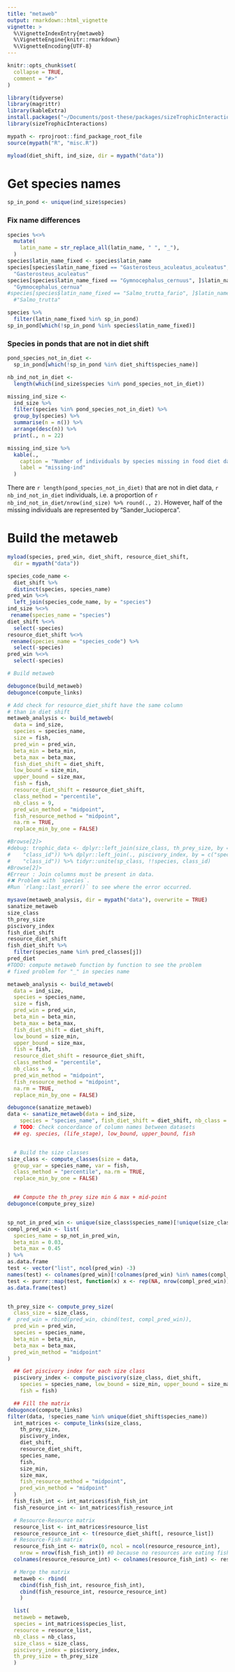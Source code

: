 ```yaml
---
title: "metaweb"
output: rmarkdown::html_vignette
vignette: >
  %\VignetteIndexEntry{metaweb}
  %\VignetteEngine{knitr::rmarkdown}
  %\VignetteEncoding{UTF-8}
---
```


```r
knitr::opts_chunk$set(
  collapse = TRUE,
  comment = "#>"
)
```

```r
library(tidyverse)
library(magrittr)
library(kableExtra)
install.packages("~/Documents/post-these/packages/sizeTrophicInteractions_0.0.0.9000.tar.gz")
library(sizeTrophicInteractions)

mypath <- rprojroot::find_package_root_file
source(mypath("R", "misc.R"))
```


```r
myload(diet_shift, ind_size, dir = mypath("data"))
```

# Get species names

```r
sp_in_pond <- unique(ind_size$species)
```


### Fix name differences
```r
species %<>%
  mutate(
    latin_name = str_replace_all(latin_name, " ", "_"),
  )
species$latin_name_fixed <- species$latin_name
species[species$latin_name_fixed == "Gasterosteus_aculeatus_aculeatus", ]$latin_name_fixed <- 
  "Gasterosteus_aculeatus"
species[species$latin_name_fixed == "Gymnocephalus_cernuus", ]$latin_name_fixed <- 
  "Gymnocephalus_cernua"
#species[species$latin_name_fixed == "Salmo_trutta_fario", ]$latin_name_fixed <- 
  #"Salmo_trutta"
```


```r
species %>%
  filter(latin_name_fixed %in% sp_in_pond)
sp_in_pond[which(!sp_in_pond %in% species$latin_name_fixed)]
```


### Species in ponds that are not in diet shift

```r
pond_species_not_in_diet <-
  sp_in_pond[which(!sp_in_pond %in% diet_shift$species_name)]

nb_ind_not_in_diet <-
  length(which(ind_size$species %in% pond_species_not_in_diet))

missing_ind_size <-
  ind_size %>%
  filter(species %in% pond_species_not_in_diet) %>%
  group_by(species) %>%
  summarise(n = n()) %>%
  arrange(desc(n)) %>%
  print(., n = 22)

missing_ind_size %>%
  kable(.,
    caption = "Number of individuals by species missing in food diet data",
    label = "missing-ind"
  )
```

There are `r length(pond_species_not_in_diet)` that are not in diet data,
`r nb_ind_not_in_diet` individuals, i.e. a proportion of 
`r nb_ind_not_in_diet/nrow(ind_size) %>% round(., 2)`. However, half of the
missing individuals are represented by "Sander_lucioperca".

# Build the metaweb

```r
myload(species, pred_win, diet_shift, resource_diet_shift,
  dir = mypath("data"))

species_code_name <-
  diet_shift %>%
  distinct(species, species_name)
pred_win %<>%
  left_join(species_code_name, by = "species")
ind_size %<>%
 rename(species_name = "species")
diet_shift %<>%
  select(-species)
resource_diet_shift %<>%
 rename(species_name = "species_code") %>%
  select(-species)
pred_win %<>%
  select(-species)

# Build metaweb

debugonce(build_metaweb)
debugonce(compute_links)

# Add check for resource_diet_shift have the same column 
# than in diet shift
metaweb_analysis <- build_metaweb(
  data = ind_size,
  species = species_name,
  size = fish,
  pred_win = pred_win,
  beta_min = beta_min,
  beta_max = beta_max,
  fish_diet_shift = diet_shift,
  low_bound = size_min,
  upper_bound = size_max,
  fish = fish,
  resource_diet_shift = resource_diet_shift,
  class_method = "percentile",
  nb_class = 9,
  pred_win_method = "midpoint",
  fish_resource_method = "midpoint",
  na.rm = TRUE,
  replace_min_by_one = FALSE)

#Browse[2]>
#debug: trophic_data <- dplyr::left_join(size_class, th_prey_size, by = c("species",
#    "class_id")) %>% dplyr::left_join(., piscivory_index, by = c("species",
#    "class_id")) %>% tidyr::unite(sp_class, !!species, class_id)
#Browse[2]>
#Erreur : Join columns must be present in data.
#✖ Problem with `species`.
#Run `rlang::last_error()` to see where the error occurred.

mysave(metaweb_analysis, dir = mypath("data"), overwrite = TRUE)
sanatize_metaweb
size_class
th_prey_size
piscivory_index
fish_diet_shift
resource_diet_shift
fish_diet_shift %>%
  filter(species_name %in% pred_classes[j])
pred_diet
#TODO: compute metaweb function by function to see the problem
# fixed problem for "_" in species name

metaweb_analysis <- build_metaweb(
  data = ind_size,
  species = species_name,
  size = fish,
  pred_win = pred_win,
  beta_min = beta_min,
  beta_max = beta_max,
  fish_diet_shift = diet_shift,
  low_bound = size_min,
  upper_bound = size_max,
  fish = fish,
  resource_diet_shift = resource_diet_shift,
  class_method = "percentile",
  nb_class = 9,
  pred_win_method = "midpoint",
  fish_resource_method = "midpoint",
  na.rm = TRUE,
  replace_min_by_one = FALSE)

debugonce(sanatize_metaweb)
data <- sanatize_metaweb(data = ind_size,
    species = "species_name", fish_diet_shift = diet_shift, nb_class = 9)
  # TODO: Check concordance of column names between datasets
  ## eg. species, (life_stage), low_bound, upper_bound, fish


  # Build the size classes
size_class <- compute_classes(size = data,
  group_var = species_name, var = fish,
  class_method = "percentile", na.rm = TRUE,
  replace_min_by_one = FALSE)


  ## Compute the th_prey size min & max + mid-point
debugonce(compute_prey_size)


sp_not_in_pred_win <- unique(size_class$species_name)[!unique(size_class$species_name) %in% pred_win$species_name]
compl_pred_win <- list(
  species_name = sp_not_in_pred_win,
  beta_min = 0.03,
  beta_max = 0.45
) %>%
as.data.frame
test <- vector("list", ncol(pred_win) -3)
names(test) <- colnames(pred_win)[!colnames(pred_win) %in% names(compl_pred_win)]
test <- purrr::map(test, function(x) x <- rep(NA, nrow(compl_pred_win)))
as.data.frame(test)


th_prey_size <- compute_prey_size(
  class_size = size_class,
#  pred_win = rbind(pred_win, cbind(test, compl_pred_win)),
  pred_win = pred_win,
  species = species_name,
  beta_min = beta_min,
  beta_max = beta_max,
  pred_win_method = "midpoint"
)

  ## Get piscivory index for each size class  
  piscivory_index <- compute_piscivory(size_class, diet_shift,
    species = species_name, low_bound = size_min, upper_bound = size_max,
    fish = fish)

  ## Fill the matrix
debugonce(compute_links)
filter(data, !species_name %in% unique(diet_shift$species_name))
  int_matrices <- compute_links(size_class,
    th_prey_size,
    piscivory_index,
    diet_shift,
    resource_diet_shift,
    species_name,
    fish,
    size_min,
    size_max,
    fish_resource_method = "midpoint",
    pred_win_method = "midpoint" 
  )
  fish_fish_int <- int_matrices$fish_fish_int
  fish_resource_int <- int_matrices$fish_resource_int

  # Resource-Resource matrix
  resource_list <- int_matrices$resource_list
  resource_resource_int <- t(resource_diet_shift[, resource_list])
  # Resource-Fish matrix
  resource_fish_int <- matrix(0, ncol = ncol(resource_resource_int),
    nrow = nrow(fish_fish_int)) #0 because no resources are eating fishes
  colnames(resource_resource_int) <- colnames(resource_fish_int) <- resource_list

  # Merge the matrix
  metaweb <- rbind(
    cbind(fish_fish_int, resource_fish_int),
    cbind(fish_resource_int, resource_resource_int)
    )

  list(
  metaweb = metaweb,
  species = int_matrices$species_list,
  resource = resource_list,
  nb_class = nb_class,
  size_class = size_class,
  piscivory_index = piscivory_index,
  th_prey_size = th_prey_size
  )
```



